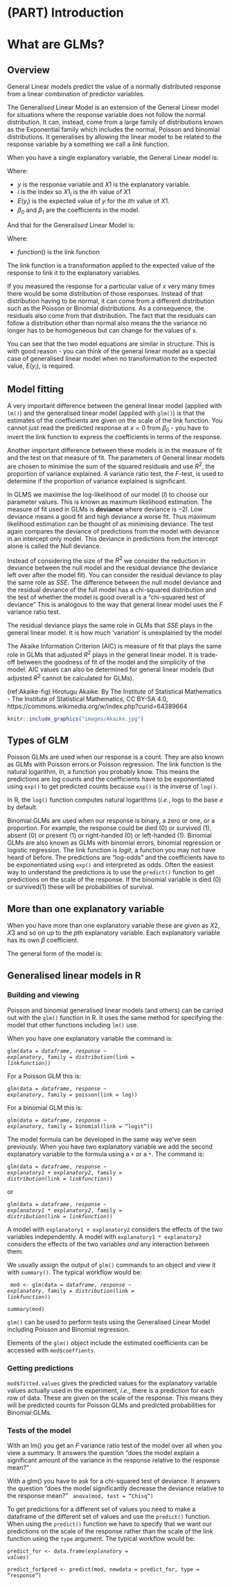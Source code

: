 # (PART) Introduction {-}

# What are GLMs? {#what-are-glms-1}

## Overview {#overview-1}

General Linear models predict the value of a normally distributed response from a linear combination of predictor variables.

The General*ised* Linear Model is an extension of the General Linear model for situations where the response variable does not follow the normal distribution. It can, instead, come from a large family of distributions known as the Exponential family which includes the normal, Poisson and  binomial distributions. It generalises by allowing the linear model to be related to the response variable by a something we call a *link* function. 

When you have a single explanatory variable, the General Linear model is:

\begin{equation}
E(y_{i})=\beta_{0}+\beta_{1}X1_{i}
(\#eq:lm1)
\end{equation}

Where:  

 - $y$ is the response variable and $X1$ is the explanatory variable.  
 - $i$ is the index so $X1_{i}$ is the $i$th value of $X1$
 - $E(y_{i})$ is the expected value of $y$ for the $i$th value of $X1$. 
 - $\beta_{0}$ and $\beta_{1}$ are the coefficients in the model. 

And that for the General*ised* Linear Model is:
\begin{equation}
function(E(y_{i}))=\beta_{0}+\beta_{1}X1_{i}
(\#eq:glm1)
\end{equation}

Where:  

 - $function()$ is the link function

The link function is a transformation applied to the expected value of the response to link it to the explanatory variables. 

If you measured the response for a particular value of $x$ very many times there would be some distribution of those responses. Instead of that distribution having to be normal, it can come from a different distribution such as the Poisson or Binomial distributions. As a consequence, the residuals also come from that distribution. The fact that the residuals can follow a distribution other than normal also means the the variance no longer has to be homogeneous but can change for the values of x. 

You can see that the two model equations are similar in structure. This is with good reason - 
you can think of the general linear model as a special case of generalised linear model when no transformation to the expected value, $E(y_{i})$, is required.

## Model fitting {#mod-fitting-1}
A very important difference between the general linear model (applied with `lm()`) and the generalised linear model (applied with `glm()`) is that the estimates of the coefficients are given on the scale of the link function. You cannot just read the predicted response at $x=0$ from $\beta_{0}$ - you have to invert the link function to express the coefficients in terms of the response.  

Another important difference between these models is in the measure of fit and the test on that measure of fit. The parameters of General linear models are chosen to minimise the sum of the squared residuals and use $R^2$, the proportion of variance explained. A variance ratio test, the *F*-test, is used to determine if the proportion of variance explained is significant.

In GLMS we maximise the log-likelihood of our model ($l$) to choose our parameter values. This is known as maximum likelihood estimation. The measure of fit used in GLMs is **deviance** where deviance is $-2l$. Low deviance means a good fit and high deviance a worse fit. Thus maximum likelihood estimation can be thought of as minimising deviance. The test again compares the deviance of predictions from the model with deviance in an intercept only model. This deviance in predictions from the intercept alone is called the Null deviance.

Instead of considering the size of the $R^2$ we consider the reduction in deviance between the null model and the residual deviance (the deviance left over after the model fit). You can consider the residual deviance to play the same role as $SSE$. The difference between the null model deviance and the residual deviance of the full model has a chi-squared distribution and the test of whether the model is good overall is a "chi-squared test of deviance" This is analogous to the way that general linear model uses the $F$ variance ratio test.

:::key
The residual deviance plays the same role in GLMs that $SSE$ plays in the general linear model. It is how much 'variation' is unexplained by the model 
:::

The Akaike Information Criterion (AIC) is measure of fit that plays the same role in GLMs that adjusted $R^2$ plays in the general linear model. It is trade-off between the goodness of fit of the model and the simplicity of the model. AIC values can also be determined for general linear models (but adjusted $R^2$ cannot be calculated for GLMs).

(ref:Akaike-fig) Hirotugu Akaike. By The Institute of Statistical Mathematics - The Institute of Statistical Mathematics, CC BY-SA 4.0, https://commons.wikimedia.org/w/index.php?curid=64389664

```r
knitr::include_graphics("images/Akaike.jpg")
```


## Types of GLM {#glm-types-1}

Poisson GLMs are used when our response is a count. They are also known as GLMs with Poisson errors or Poisson regression. The link function is the natural logarithm, $ln$, a function you probably know. This means the predictions are log counts and the coefficients have to be exponentiated using `exp()` to get predicted counts because `exp()` is the inverse of `log()`. 

In R, the `log()` function computes natural logarithms (*i.e.*, logs to the base $e$ by default.

Binomial GLMs are used when our response is binary, a zero or one, or a proportion. For example, the response could be died (0) or survived (1), absent (0) or present (1) or right-handed (0) or left-handed (1). Binomial GLMs are also known as GLMs with binomial errors, binomial regression or logistic regression. The link function is $logit$, a function you may not have heard of before. The predictions are "log-odds" and the coefficients have to be exponentiated using `exp()` and interpreted as odds. Often the easiest way to understand the predictions is to use the `predict()` function to get predictions on the scale of the response. If the binomial variable is died (0) or survived(1) these will be probabilities of survival.

## More than one explanatory variable {#more-than-1-1}

When you have more than one explanatory variable these are given as $X2$, $X3$ and so on up to the $p$th explanatory variable. Each explanatory variable has its own $\beta$ coefficient. 

The general form of the model is:
\begin{equation}
function(E(y_{i}))=\beta_{0}+\beta_{1}X1_{i}+\beta_{2}X2_{i}+...+\beta_{p}Xp_{i}
(\#eq:glm2)
\end{equation}

## Generalised linear models in R {#glm-in-r-1}

### Building and viewing {#build-view-1}

Poisson and binomial generalised linear models (and others) can be carried out with the `glm()` function in R. It uses the same method for specifying the model that other functions including `lm()` use. 

When you have one explanatory variable the command is: 

<code>glm(data = *dataframe*, *response* ~ *explanatory*, family = *distribution*(link = *linkfunction*))</code>

For a Poisson GLM this is:

<code>glm(data = *dataframe*, *response* ~ *explanatory*, family = poisson(link = log))</code>

For a binomial GLM this is:

<code>glm(data = *dataframe*, *response* ~ *explanatory*, family = binomial(link = "logit"))</code>

The model formula can be developed in the same way we've seen previously. When you have two explanatory variable we add the second explanatory variable to the formula using a `+` or a `*`. The command is: 

<code>glm(data = *dataframe*, *response* ~ *explanatory1* + *explanatory2*, family = *distribution*(link = *linkfunction*))</code>

or

<code>glm(data = *dataframe*, *response* ~ *explanatory1* * *explanatory2*, family = *distribution*(link = *linkfunction*))</code>

A model with `explanatory1 + explanatory2` considers the effects of the two variables independently. A model with `explanatory1 * explanatory2` considers the effects of the two variables *and* any interaction between them. 

We usually assign the output of `glm()` commands to an object and view it with `summary()`. The typical workflow would be:

<code>
mod <- glm(data = *dataframe*, *response* ~ *explanatory*, family = *distribution*(link = *linkfunction*))  
summary(mod)
</code>

:::key
`glm()` can be used to perform tests using the Generalised Linear Model including Poisson and Binomial regression.
:::

Elements of the `glm()` object include the estimated coefficients  can be accessed with `mod$coeffients`.

### Getting predictions {#get-pred-1}

`mod$fitted.values` gives the predicted values for the explanatory variable values actually used in the experiment, *i.e.*, there is a prediction for each row of data. These are given on the scale of the response. This means they will be predicted counts for Poisson GLMs and predicted probabilities for Binomial GLMs.

### Tests of the model
With an lm() you get an *F* variance ratio test of the model over all when you view a summary. It answers the question "does the model explain a significant amount of the variance in the response relative to the response mean?" 

With a glm() you have to ask for a chi-squared test of deviance. It answers the question "does the model significantly decrease the deviance relative to the response mean?"
<code>
anova(mod, test = "Chisq")
</code>

To get predictions for a different set of values you need to make a dataframe of the different set of values and use the `predict()` function. When using the `predict()` function we have to specify that we want our predictions on the scale of the response rather than the scale of the link function using the `type` argument.
The typical workflow would be:

<code>predict_for <- data.frame(*explanatory* = *values*)  
predict_for$pred <- predict(mod, newdata = predict_for, type = "response")</code>







